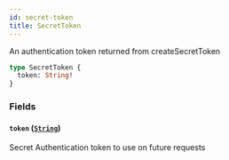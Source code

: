 ```yaml
---
id: secret-token
title: SecretToken
---
```


An authentication token returned from createSecretToken

```graphql
type SecretToken {
  token: String!
}
```

### Fields

#### `token` ([`String`](../../rate-manager-service/scalars/string))

Secret Authentication token to use on future requests
